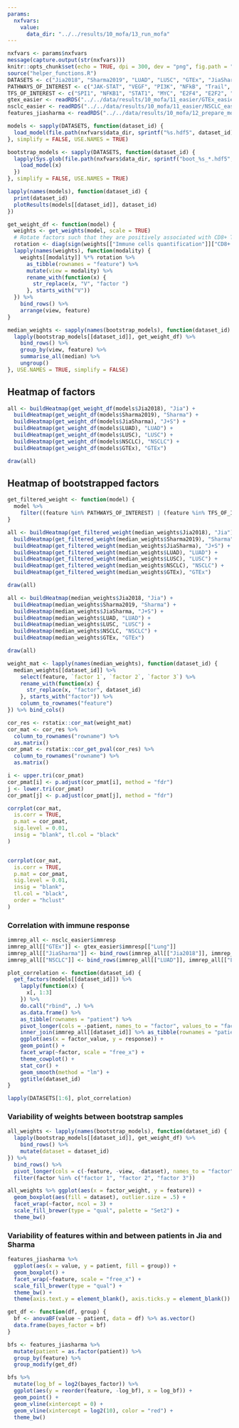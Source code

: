 ```yaml
---
params:
  nxfvars:
    value:
      data_dir: "../../results/10_mofa/13_run_mofa"
---
```



```r
nxfvars <- params$nxfvars
message(capture.output(str(nxfvars)))
knitr::opts_chunk$set(echo = TRUE, dpi = 300, dev = "png", fig.path = "figures/")
source("helper_functions.R")
DATASETS <- c("Jia2018", "Sharma2019", "LUAD", "LUSC", "GTEx", "JiaSharma", "NSCLC")
PATHWAYS_OF_INTEREST <- c("JAK-STAT", "VEGF", "PI3K", "NFkB", "Trail", "TNFa")
TFS_OF_INTEREST <- c("SPI1", "NFKB1", "STAT1", "MYC", "E2F4", "E2F2", "ZNF263")
gtex_easier <- readRDS("../../data/results/10_mofa/11_easier/GTEx_easier.rds")
nsclc_easier <- readRDS("../../data/results/10_mofa/11_easier/NSCLC_easier.rds")
features_jiasharma <- readRDS("../../data/results/10_mofa/12_prepare_mofa_data/datasets/JiaSharma.rds")
```

```r
models <- sapply(DATASETS, function(dataset_id) {
  load_model(file.path(nxfvars$data_dir, sprintf("%s.hdf5", dataset_id)))
}, simplify = FALSE, USE.NAMES = TRUE)
```
```r
bootstrap_models <- sapply(DATASETS, function(dataset_id) {
  lapply(Sys.glob(file.path(nxfvars$data_dir, sprintf("boot_%s_*.hdf5", dataset_id))), function(x) {
    load_model(x)
  })
}, simplify = FALSE, USE.NAMES = TRUE)
```

```r
lapply(names(models), function(dataset_id) {
  print(dataset_id)
  plotResults(models[[dataset_id]], dataset_id)
})
```
```r
get_weight_df <- function(model) {
  weights <- get_weights(model, scale = TRUE)
  # Rotate factors such that they are positively associated with CD8+ T-cell infiltration.
  rotation <- diag(sign(weights[["Immune cells quantification"]]["CD8+ T", ]))
  lapply(names(weights), function(modality) {
    weights[[modality]] %*% rotation %>%
      as_tibble(rownames = "feature") %>%
      mutate(view = modality) %>%
      rename_with(function(x) {
        str_replace(x, "V", "factor ")
      }, starts_with("V"))
  }) %>%
    bind_rows() %>%
    arrange(view, feature)
}
```


```r
median_weights <- sapply(names(bootstrap_models), function(dataset_id) {
  lapply(bootstrap_models[[dataset_id]], get_weight_df) %>%
    bind_rows() %>%
    group_by(view, feature) %>%
    summarise_all(median) %>%
    ungroup()
}, USE.NAMES = TRUE, simplify = FALSE)
```


## Heatmap of factors


```r
all <- buildHeatmap(get_weight_df(models$Jia2018), "Jia") +
  buildHeatmap(get_weight_df(models$Sharma2019), "Sharma") +
  buildHeatmap(get_weight_df(models$JiaSharma), "J+S") +
  buildHeatmap(get_weight_df(models$LUAD), "LUAD") +
  buildHeatmap(get_weight_df(models$LUSC), "LUSC") +
  buildHeatmap(get_weight_df(models$NSCLC), "NSCLC") +
  buildHeatmap(get_weight_df(models$GTEx), "GTEx")

draw(all)
```

## Heatmap of bootstrapped factors
```r
get_filtered_weight <- function(model) {
  model %>%
    filter((feature %in% PATHWAYS_OF_INTEREST) | (feature %in% TFS_OF_INTEREST) | (view == "Immune cells quantification"))
}

all <- buildHeatmap(get_filtered_weight(median_weights$Jia2018), "Jia") +
  buildHeatmap(get_filtered_weight(median_weights$Sharma2019), "Sharma") +
  buildHeatmap(get_filtered_weight(median_weights$JiaSharma), "J+S") +
  buildHeatmap(get_filtered_weight(median_weights$LUAD), "LUAD") +
  buildHeatmap(get_filtered_weight(median_weights$LUSC), "LUSC") +
  buildHeatmap(get_filtered_weight(median_weights$NSCLC), "NSCLC") +
  buildHeatmap(get_filtered_weight(median_weights$GTEx), "GTEx")

draw(all)
```


```r
all <- buildHeatmap(median_weights$Jia2018, "Jia") +
  buildHeatmap(median_weights$Sharma2019, "Sharma") +
  buildHeatmap(median_weights$JiaSharma, "J+S") +
  buildHeatmap(median_weights$LUAD, "LUAD") +
  buildHeatmap(median_weights$LUSC, "LUSC") +
  buildHeatmap(median_weights$NSCLC, "NSCLC") +
  buildHeatmap(median_weights$GTEx, "GTEx")

draw(all)
```

```r

weight_mat <- lapply(names(median_weights), function(dataset_id) {
  median_weights[[dataset_id]] %>%
    select(feature, `factor 1`, `factor 2`, `factor 3`) %>%
    rename_with(function(x) {
      str_replace(x, "factor", dataset_id)
    }, starts_with("factor")) %>%
    column_to_rownames("feature")
}) %>% bind_cols()

cor_res <- rstatix::cor_mat(weight_mat)
cor_mat <- cor_res %>%
  column_to_rownames("rowname") %>%
  as.matrix()
cor_pmat <- rstatix::cor_get_pval(cor_res) %>%
  column_to_rownames("rowname") %>%
  as.matrix()

i <- upper.tri(cor_pmat)
cor_pmat[i] <- p.adjust(cor_pmat[i], method = "fdr")
j <- lower.tri(cor_pmat)
cor_pmat[j] <- p.adjust(cor_pmat[j], method = "fdr")

corrplot(cor_mat,
  is.corr = TRUE,
  p.mat = cor_pmat,
  sig.level = 0.01,
  insig = "blank", tl.col = "black"
)


corrplot(cor_mat,
  is.corr = TRUE,
  p.mat = cor_pmat,
  sig.level = 0.01,
  insig = "blank",
  tl.col = "black",
  order = "hclust"
)
```
### Correlation with immune response
```r
immrep_all <- nsclc_easier$immresp
immrep_all[["GTEx"]] <- gtex_easier$immresp[["Lung"]]
immrep_all[["JiaSharma"]] <- bind_rows(immrep_all[["Jia2018"]], immrep_all[["Sharma2019"]])
immrep_all[["NSCLC"]] <- bind_rows(immrep_all[["LUAD"]], immrep_all[["LUSC"]])

plot_correlation <- function(dataset_id) {
  get_factors(models[[dataset_id]]) %>%
    lapply(function(x) {
      x[, 1:3]
    }) %>%
    do.call("rbind", .) %>%
    as.data.frame() %>%
    as_tibble(rownames = "patient") %>%
    pivot_longer(cols = -patient, names_to = "factor", values_to = "factor_value") %>%
    inner_join(immrep_all[[dataset_id]] %>% as_tibble(rownames = "patient")) %>%
    ggplot(aes(x = factor_value, y = response)) +
    geom_point() +
    facet_wrap(~factor, scale = "free_x") +
    theme_cowplot() +
    stat_cor() +
    geom_smooth(method = "lm") +
    ggtitle(dataset_id)
}

lapply(DATASETS[1:6], plot_correlation)
```
### Variability of weights between bootstrap samples
```r
all_weights <- lapply(names(bootstrap_models), function(dataset_id) {
  lapply(bootstrap_models[[dataset_id]], get_weight_df) %>%
    bind_rows() %>%
    mutate(dataset = dataset_id)
}) %>%
  bind_rows() %>%
  pivot_longer(cols = c(-feature, -view, -dataset), names_to = "factor", values_to = "factor_weight") %>%
  filter(factor %in% c("factor 1", "factor 2", "factor 3"))
```

```r
all_weights %>% ggplot(aes(x = factor_weight, y = feature)) +
  geom_boxplot(aes(fill = dataset), outlier.size = .5) +
  facet_wrap(~factor, ncol = 3) +
  scale_fill_brewer(type = "qual", palette = "Set2") +
  theme_bw()
```
### Variability of features within and between patients in Jia and Sharma
```r
features_jiasharma %>%
  ggplot(aes(x = value, y = patient, fill = group)) +
  geom_boxplot() +
  facet_wrap(~feature, scale = "free_x") +
  scale_fill_brewer(type = "qual") +
  theme_bw() +
  theme(axis.text.y = element_blank(), axis.ticks.y = element_blank())
```

```r
get_df <- function(df, group) {
  bf <- anovaBF(value ~ patient, data = df) %>% as.vector()
  data.frame(bayes_factor = bf)
}

bfs <- features_jiasharma %>%
  mutate(patient = as.factor(patient)) %>%
  group_by(feature) %>%
  group_modify(get_df)
```


```r
bfs %>%
  mutate(log_bf = log2(bayes_factor)) %>%
  ggplot(aes(y = reorder(feature, -log_bf), x = log_bf)) +
  geom_point() +
  geom_vline(xintercept = 0) +
  geom_vline(xintercept = log2(10), color = "red") +
  theme_bw()
```


